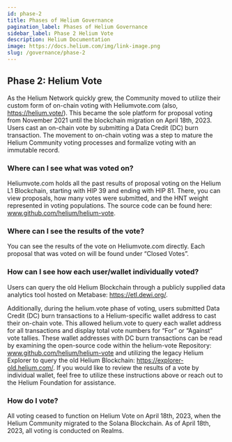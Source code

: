 ```yaml
---
id: phase-2
title: Phases of Helium Governance
pagination_label: Phases of Helium Governance
sidebar_label: Phase 2 Helium Vote
description: Helium Documentation
image: https://docs.helium.com/img/link-image.png
slug: /governance/phase-2
---
```



## Phase 2: Helium Vote

As the Helium Network quickly grew, the Community moved to utilize their custom form of on-chain
voting with Heliumvote.com (also, https://helium.vote/). This became the sole platform for proposal
voting from November 2021 until the blockchain migration on April 18th, 2023. Users cast an on-chain
vote by submitting a Data Credit (DC) burn transaction. The movement to on-chain voting was a step
to mature the Helium Community voting processes and formalize voting with an immutable record.

### Where can I see what was voted on?

Heliumvote.com holds all the past results of proposal voting on the Helium L1 Blockchain, starting
with HIP 39 and ending with HIP 81. There, you can view proposals, how many votes were submitted,
and the HNT weight represented in voting populations. The source code can be found here:
www.github.com/helium/helium-vote.

### Where can I see the results of the vote?

You can see the results of the vote on Heliumvote.com directly. Each proposal that was voted on will
be found under “Closed Votes”.

### How can I see how each user/wallet individually voted?

Users can query the old Helium Blockchain through a publicly supplied data analytics tool hosted on
Metabase: https://etl.dewi.org/.

Additionally, during the helium.vote phase of voting, users submitted Data Credit (DC) burn
transactions to a Helium-specific wallet address to cast their on-chain vote. This allowed
helium.vote to query each wallet address for all transactions and display total vote numbers for
“For” or “Against” vote tallies. These wallet addresses with DC burn transactions can be read by
examining the open-source code within the helium-vote Repository: www.github.com/helium/helium-vote
and utilizing the legacy Helium Explorer to query the old Helium Blockchain:
https://explorer-old.helium.com/. If you would like to review the results of a vote by individual
wallet, feel free to utilize these instructions above or reach out to the Helium Foundation for
assistance.

### How do I vote?

All voting ceased to function on Helium Vote on April 18th, 2023, when the Helium Community migrated
to the Solana Blockchain. As of April 18th, 2023, all voting is conducted on Realms.
